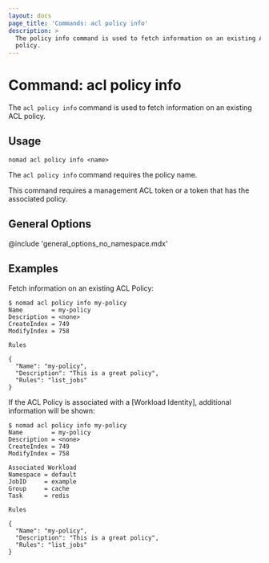 ```yaml
---
layout: docs
page_title: 'Commands: acl policy info'
description: >
  The policy info command is used to fetch information on an existing ACL
  policy.
---
```


# Command: acl policy info

The `acl policy info` command is used to fetch information on an existing ACL
policy.

## Usage

```plaintext
nomad acl policy info <name>
```

The `acl policy info` command requires the policy name.

This command requires a management ACL token or a token that has the
associated policy.

## General Options

@include 'general_options_no_namespace.mdx'

## Examples

Fetch information on an existing ACL Policy:

```shell-session
$ nomad acl policy info my-policy
Name        = my-policy
Description = <none>
CreateIndex = 749
ModifyIndex = 758

Rules

{
  "Name": "my-policy",
  "Description": "This is a great policy",
  "Rules": "list_jobs"
}
```

If the ACL Policy is associated with a [Workload Identity], additional information will be shown:

```shell-session
$ nomad acl policy info my-policy
Name        = my-policy
Description = <none>
CreateIndex = 749
ModifyIndex = 758

Associated Workload
Namespace = default
JobID     = example
Group     = cache
Task      = redis

Rules

{
  "Name": "my-policy",
  "Description": "This is a great policy",
  "Rules": "list_jobs"
}
```
